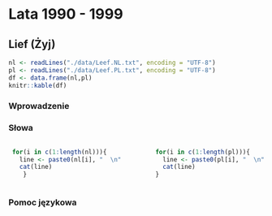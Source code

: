 # Lata 1990 - 1999

## Lief (Żyj) 

```r
nl <- readLines("./data/Leef.NL.txt", encoding = "UTF-8")
pl <- readLines("./data/Leef.PL.txt", encoding = "UTF-8")
df <- data.frame(nl,pl)
knitr::kable(df)
```

### Wprowadzenie

### Słowa

:::::: {.columns}

::: {.column width="48%" data-latex="{2.64in}"}

```r
 for(i in c(1:length(nl))){
   line <- paste0(nl[i], "  \n") 
   cat(line)
    }
```

:::

::: {.column width="4%" data-latex="{0.22in}"}
\ 
<!-- an empty Div (with a white space),
serving as a column separator -->

:::

::: {.column width="48%" data-latex="{2.64in}"}

```r
 for(i in c(1:length(pl))){
   line <- paste0(pl[i], "  \n") 
   cat(line)
 }
```
 
:::

::::::

### Pomoc językowa


